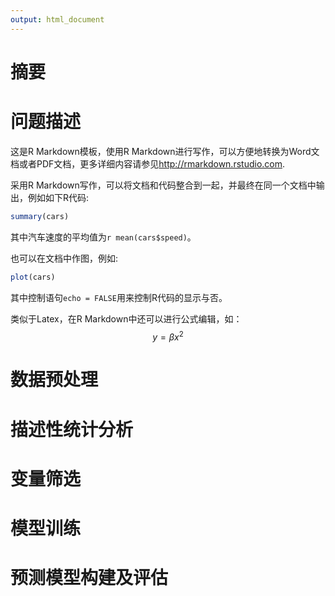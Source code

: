```yaml
---
output: html_document
---
```




# 摘要 #


# 问题描述 #



这是R Markdown模板，使用R Markdown进行写作，可以方便地转换为Word文档或者PDF文档，更多详细内容请参见<http://rmarkdown.rstudio.com>.

采用R Markdown写作，可以将文档和代码整合到一起，并最终在同一个文档中输出，例如如下R代码:

```r
summary(cars)
```

其中汽车速度的平均值为`r mean(cars$speed)`。

也可以在文档中作图，例如:

```r
plot(cars)
```

其中控制语句`echo = FALSE`用来控制R代码的显示与否。

类似于Latex，在R Markdown中还可以进行公式编辑，如：
$$ 
y = \beta x^{2} 
$$

# 数据预处理 #


# 描述性统计分析 #


# 变量筛选 #


# 模型训练 #


# 预测模型构建及评估 #
